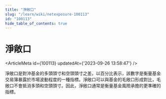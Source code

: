 ```yaml
---
title: "淨敞口"
slug: "/learn/wiki/netexposure-100113"
id: "100113"
hide_table_of_contents: true
---
```



# 淨敞口

<ArticleMeta id={100113} updatedAt={'2023-09-26 13:58:47'} />
<div className='border-solid border-b border-t-0 my-4 border-[var(--ifm-color-gray-300)]' />

淨敞口是對沖基金的多頭頭寸和空頭頭寸之差。以百分比表示，該數字是衡量基金交易簿暴露於市場波動程度的一種指標。淨敞口可以與基金的毛敞口形成對比，毛敞口不會抵消多頭和空頭頭寸。因此，淨敞口通常是衡量基金風險承擔的更準確的指標。
